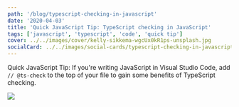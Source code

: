 ```yaml
---
path: '/blog/typescript-checking-in-javascript'
date: '2020-04-03'
title: 'Quick JavaScript Tip: TypeScript checking in JavaScript'
tags: ['javascript', 'typescript', 'code', 'quick tip']
cover: ../../images/cover/kelly-sikkema-wgcUx0kR1ps-unsplash.jpg
socialCard: ../../images/social-cards/typescript-checking-in-javascript.jpg
---
```



Quick JavaScript Tip: If you're writing JavaScript in Visual Studio Code, add `// @ts-check` to the top of your file to gain some benefits of TypeScript checking.

<img src={TsInJsImg} />